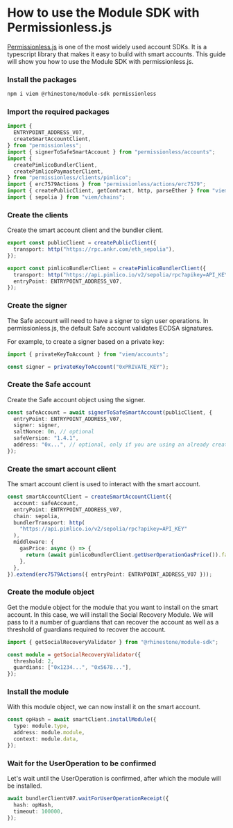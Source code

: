 
# How to use the Module SDK with Permissionless.js

[Permissionless.js](https://docs.pimlico.io/permissionless) is one of the most widely used account SDKs. It is a typescript library that makes it easy to build with smart accounts. This guide will show you how to use the Module SDK with permissionless.js.

<Steps>

### Install the packages

```sh npm2yarn
npm i viem @rhinestone/module-sdk permissionless
```

### Import the required packages

```typescript copy
import {
  ENTRYPOINT_ADDRESS_V07,
  createSmartAccountClient,
} from "permissionless";
import { signerToSafeSmartAccount } from "permissionless/accounts";
import {
  createPimlicoBundlerClient,
  createPimlicoPaymasterClient,
} from "permissionless/clients/pimlico";
import { erc7579Actions } from "permissionless/actions/erc7579";
import { createPublicClient, getContract, http, parseEther } from "viem";
import { sepolia } from "viem/chains";
```

### Create the clients

Create the smart account client and the bundler client.

```typescript copy
export const publicClient = createPublicClient({
  transport: http("https://rpc.ankr.com/eth_sepolia"),
});

export const pimlicoBundlerClient = createPimlicoBundlerClient({
  transport: http("https://api.pimlico.io/v2/sepolia/rpc?apikey=API_KEY"),
  entryPoint: ENTRYPOINT_ADDRESS_V07,
});
```

### Create the signer

The Safe account will need to have a signer to sign user operations. In permissionless.js, the default Safe account validates ECDSA signatures.

For example, to create a signer based on a private key:

```typescript copy
import { privateKeyToAccount } from "viem/accounts";

const signer = privateKeyToAccount("0xPRIVATE_KEY");
```

### Create the Safe account

Create the Safe account object using the signer.

```typescript copy
const safeAccount = await signerToSafeSmartAccount(publicClient, {
  entryPoint: ENTRYPOINT_ADDRESS_V07,
  signer: signer,
  saltNonce: 0n, // optional
  safeVersion: "1.4.1",
  address: "0x...", // optional, only if you are using an already created account
});
```

### Create the smart account client

The smart account client is used to interact with the smart account.

```typescript copy
const smartAccountClient = createSmartAccountClient({
  account: safeAccount,
  entryPoint: ENTRYPOINT_ADDRESS_V07,
  chain: sepolia,
  bundlerTransport: http(
    "https://api.pimlico.io/v2/sepolia/rpc?apikey=API_KEY"
  ),
  middleware: {
    gasPrice: async () => {
      return (await pimlicoBundlerClient.getUserOperationGasPrice()).fast;
    },
  },
}).extend(erc7579Actions({ entryPoint: ENTRYPOINT_ADDRESS_V07 }));
```

### Create the module object

Get the module object for the module that you want to install on the smart account. In this case, we will install the Social Recovery Module. We will pass to it a number of guardians that can recover the account as well as a threshold of guardians required to recover the account.

```typescript copy
import { getSocialRecoveryValidator } from "@rhinestone/module-sdk";

const module = getSocialRecoveryValidator({
  threshold: 2,
  guardians: ["0x1234...", "0x5678..."],
});
```

### Install the module

With this module object, we can now install it on the smart account.

```typescript copy
const opHash = await smartClient.installModule({
  type: module.type,
  address: module.module,
  context: module.data,
});
```

### Wait for the UserOperation to be confirmed

Let's wait until the UserOperation is confirmed, after which the module will be installed.

```typescript copy
await bundlerClientV07.waitForUserOperationReceipt({
  hash: opHash,
  timeout: 100000,
});
```

</Steps>
